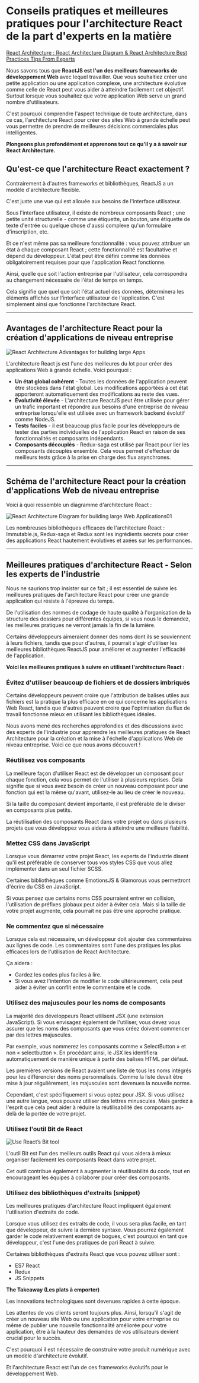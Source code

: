 # Conseils pratiques et meilleures pratiques pour l'architecture React de la part d'experts en la matière

[React Architecture : React Architecture Diagram & React Architecture Best Practices Tips From Experts](https://www.communicationcrafts.com/react-architecture-best-practices-and-tips-from-experts/)

Nous savons tous que **ReactJS est l'un des meilleurs frameworks de développement Web** avec lequel travailler. Que vous souhaitiez créer une petite
application ou une application complexe, une architecture évolutive comme celle de React peut vous aider à atteindre facilement cet objectif. Surtout
lorsque vous souhaitez que votre application Web serve un grand nombre d'utilisateurs.

C'est pourquoi comprendre l'aspect technique de toute architecture, dans ce cas, l'architecture React pour créer des sites Web à grande échelle peut
vous permettre de prendre de meilleures décisions commerciales plus intelligentes.

**Plongeons plus profondément et apprenons tout ce qu'il y a à savoir sur React Architecture.**

## Qu'est-ce que l'architecture React exactement ?

Contrairement à d'autres frameworks et bibliothèques, ReactJS a un modèle d'architecture flexible.

C'est juste une vue qui est allouée aux besoins de l'interface utilisateur.

Sous l'interface utilisateur, il existe de nombreux composants React ; une petite unité structurelle - comme une étiquette, un bouton, une étiquette de
texte d'entrée ou quelque chose d'aussi complexe qu'un formulaire d'inscription, etc.

Et ce n'est même pas sa meilleure fonctionnalité : vous pouvez attribuer un état à chaque composant React ; cette fonctionnalité est facultative et
dépend du développeur. L'état peut être défini comme les données obligatoirement requises pour que l'application React fonctionne.

Ainsi, quelle que soit l'action entreprise par l'utilisateur, cela correspondra au changement nécessaire de l'état de temps en temps.

Cela signifie que quel que soit l'état actuel des données, déterminera les éléments affichés sur l'interface utilisateur de l'application. C'est
simplement ainsi que fonctionne l'architecture React.

-----

## Avantages de l'architecture React pour la création d'applications de niveau entreprise

![React Architecture Advantages for building large Apps ](https://www.communicationcrafts.com/wp-content/uploads/2021/06/CC-Blog_React-Architecture-Best-Practices-and-Tips-from-Experts_inner-banner_1.jpg)

L'architecture React js est l'une des meilleures du lot pour créer des applications Web à grande échelle. Voici pourquoi :
- **Un état global cohérent** - Toutes les données de l'application peuvent être stockées dans l'état global. Les modifications apportées à cet état
apporteront automatiquement des modifications au reste des vues.
- **Évolutivité élevée** - L'architecture ReactJS peut être utilisée pour gérer un trafic important et répondre aux besoins d'une entreprise de niveau
entreprise lorsqu'elle est utilisée avec un framework backend évolutif comme NodeJS.
- **Tests faciles** - il est beaucoup plus facile pour les développeurs de tester des parties individuelles de l'application React en raison de ses
fonctionnalités et composants indépendants.
- **Composants découplés** - Redux-saga est utilisé par React pour lier les composants découplés ensemble. Cela vous permet d'effectuer de meilleurs
tests grâce à la prise en charge des flux asynchrones.

-----

## Schéma de l'architecture React pour la création d'applications Web de niveau entreprise

Voici à quoi ressemble un diagramme d'architecture React :

![React Architecture Diagram for building large Web Applications01](https://www.communicationcrafts.com/wp-content/uploads/2021/06/CC-Blog_React-Architecture-Best-Practices-and-Tips-from-Experts_inner-banner_2.jpg)

Les nombreuses bibliothèques efficaces de l'architecture React : Immutable.js, Redux-saga et Redux sont les ingrédients secrets pour créer des
applications React hautement évolutives et axées sur les performances.

-----

## Meilleures pratiques d'architecture React - Selon les experts de l'industrie

Nous ne saurions trop insister sur ce fait ; il est essentiel de suivre les meilleures pratiques de l'architecture React pour créer une grande
application qui résiste à l'épreuve du temps.

De l'utilisation des normes de codage de haute qualité à l'organisation de la structure des dossiers pour différentes équipes, si vous nous le demandez,
les meilleures pratiques ne verront jamais la fin de la lumière.

Certains développeurs aimeraient donner des noms dont ils se souviennent à leurs fichiers, tandis que pour d'autres, il pourrait s'agir d'utiliser les
meilleures bibliothèques ReactJS pour améliorer et augmenter l'efficacité de l'application.

**Voici les meilleures pratiques à suivre en utilisant l'architecture React :**

### Évitez d'utiliser beaucoup de fichiers et de dossiers imbriqués

Certains développeurs peuvent croire que l'attribution de balises utiles aux fichiers est la pratique la plus efficace en ce qui concerne les
applications Web React, tandis que d'autres peuvent croire que l'optimisation du flux de travail fonctionne mieux en utilisant les bibliothèques
idéales.

Nous avons mené des recherches approfondies et des discussions avec des experts de l'industrie pour apprendre les meilleures pratiques de React
Architecture pour la création et la mise à l'échelle d'applications Web de niveau entreprise. Voici ce que nous avons découvert !

### Réutilisez vos composants

La meilleure façon d'utiliser React est de développer un composant pour chaque fonction, cela vous permet de l'utiliser à plusieurs reprises. Cela
signifie que si vous avez besoin de créer un nouveau composant pour une fonction qui est la même qu'avant, utilisez-le au lieu de créer le nouveau.

Si la taille du composant devient importante, il est préférable de le diviser en composants plus petits.

La réutilisation des composants React dans votre projet ou dans plusieurs projets que vous développez vous aidera à atteindre une meilleure fiabilité.

### Mettez CSS dans JavaScript

Lorsque vous démarrez votre projet React, les experts de l'industrie disent qu'il est préférable de conserver tous vos styles CSS que vous allez
implémenter dans un seul fichier SCSS.

Certaines bibliothèques comme EmotionsJS & Glamorous vous permettront d'écrire du CSS en JavaScript.

Si vous pensez que certains noms CSS pourraient entrer en collision, l'utilisation de préfixes globaux peut aider à éviter cela. Mais si la taille de
votre projet augmente, cela pourrait ne pas être une approche pratique.

### Ne commentez que si nécessaire

Lorsque cela est nécessaire, un développeur doit ajouter des commentaires aux lignes de code. Les commentaires sont l'une des pratiques les plus
efficaces lors de l'utilisation de React Architecture.

Ça aidera :
- Gardez les codes plus faciles à lire.
- Si vous avez l'intention de modifier le code ultérieurement, cela peut aider à éviter un conflit entre le commentaire et le code.

### Utilisez des majuscules pour les noms de composants

La majorité des développeurs React utilisent JSX (une extension JavaScript). Si vous envisagez également de l'utiliser, vous devez vous assurer que les
noms des composants que vous créez doivent commencer par des lettres majuscules.

Par exemple, vous nommerez les composants comme « SelectButton » et non « selectbutton ». En procédant ainsi, le JSX les identifiera automatiquement de
manière unique à partir des balises HTML par défaut.

Les premières versions de React avaient une liste de tous les noms intégrés pour les différencier des noms personnalisés. Comme la liste devait être
mise à jour régulièrement, les majuscules sont devenues la nouvelle norme.

Cependant, c'est spécifiquement si vous optez pour JSX. Si vous utilisez une autre langue, vous pouvez utiliser des lettres minuscules. Mais gardez à
l'esprit que cela peut aider à réduire la réutilisabilité des composants au-delà de la portée de votre projet.

### Utilisez l'outil Bit de React

![Use React’s Bit tool](https://www.communicationcrafts.com/wp-content/uploads/2021/06/CC-Blog_React-Architecture-Best-Practices-and-Tips-from-Experts_inner-banner_3.jpg)

L'outil Bit est l'un des meilleurs outils React qui vous aidera à mieux organiser facilement les composants React dans votre projet.

Cet outil contribue également à augmenter la réutilisabilité du code, tout en encourageant les équipes à collaborer pour créer des composants.

### Utilisez des bibliothèques d'extraits (snippet)

Les meilleures pratiques d'architecture React impliquent également l'utilisation d'extraits de code.

Lorsque vous utilisez des extraits de code, il vous sera plus facile, en tant que développeur, de suivre la dernière syntaxe. Vous pourrez également
garder le code relativement exempt de bogues, c'est pourquoi en tant que développeur, c'est l'une des pratiques de pari React à suivre.

Certaines bibliothèques d'extraits React que vous pouvez utiliser sont :
- ES7 React
- Redux
- JS Snippets

**The Takeaway (Les plats à emporter)**

Les innovations technologiques sont devenues rapides à cette époque.

Les attentes de vos clients seront toujours plus. Ainsi, lorsqu'il s'agit de créer un nouveau site Web ou une application pour votre entreprise ou même
de publier une nouvelle fonctionnalité améliorée pour votre application, être à la hauteur des demandes de vos utilisateurs devient crucial pour le
succès.

C'est pourquoi il est nécessaire de construire votre produit numérique avec un modèle d'architecture évolutif.

Et l'architecture React est l'un de ces frameworks évolutifs pour le développement Web.
